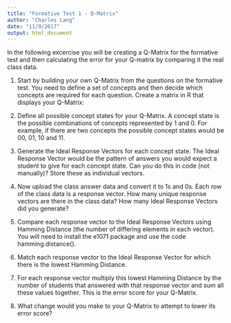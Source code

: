 ```yaml
---
title: "Formative Test 1 - Q-Matrix"
author: "Charles Lang"
date: "11/9/2017"
output: html_document
---
```

In the following excercise you will be creating a Q-Matrix for the formative test and then calculating the error for your Q-matrix by comparing it the real class data.

1. Start by building your own Q-Matrix from the questions on the formative test. You need to define a set of concepts and then decide which concepts are required for each question. Create a matrix in R that displays your Q-Matrix:

2. Define all possible concept states for your Q-Matrix. A concept state is the possible combinations of concepts represented by 1 and 0. For example, if there are two concepts the possible concept states would be 00, 01, 10 and 11.

3. Generate the Ideal Response Vectors for each concept state. The Ideal Response Vector would be the pattern of answers you would expect a student to give for each concept state. Can you do this in code (not manually)? Store these as individual vectors.

4. Now upload the class answer data and convert it to 1s and 0s. Each row of the class data is a response vector. How many unique response vectors are there in the class data? How many Ideal Response Vectors did you generate?

5. Compare each response vector to the Ideal Response Vectors using Hamming Distance (the number of differing elements in each vector). You will need to install the e1071 package and use the code hamming.distance(). 

6. Match each response vector to the Ideal Response Vector for which there is the lowest Hamming Distance.

7. For each response vector multiply this lowest Hamming Distance by the number of students that answered with that response vector and sum all these values together. This is the error score for your Q-Matrix.

8. What change would you make to your Q-Matrix to attempt to lower its error score?
